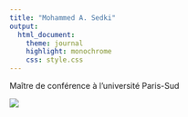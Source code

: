 ```yaml
---
title: "Mohammed A. Sedki"
output:
  html_document:
    theme: journal
    highlight: monochrome
    css: style.css
---
```


Maître de conférence à l'université Paris-Sud


![](http://masedki.github.io/Under_Construction.jpg)